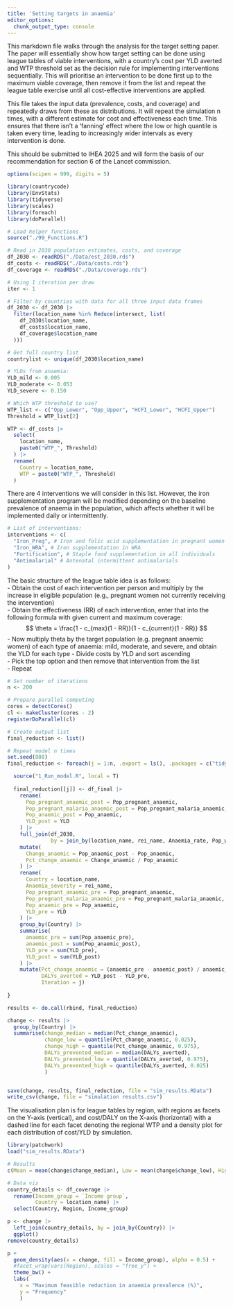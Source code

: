```yaml
---
title: 'Setting targets in anaemia'
editor_options: 
  chunk_output_type: console
---
```


This markdown file walks through the analysis for the target setting paper.  
The paper will essentially show how target setting can be done using league tables of viable interventions, with a country's cost per YLD averted and WTP threshold set as the decision rule for implementing interventions sequentially. This will prioritise an intervention to be done first up to the maximum viable coverage, then remove it from the list and repeat the league table exercise until all cost-effective interventions are applied.

This file takes the input data (prevalence, costs, and coverage) and repeatedly draws from these as distributions. It will repeat the simulation n times, with a different estimate for cost and effectiveness each time. This ensures that there isn't a 'fanning' effect where the low or high quantile is taken every time, leading to increasingly wider intervals as every intervention is done.

This should be submitted to IHEA 2025 and will form the basis of our recommendation for section 6 of the Lancet commission.

```r
options(scipen = 999, digits = 5)

library(countrycode)
library(EnvStats)
library(tidyverse)
library(scales)
library(foreach)
library(doParallel)

# Load helper functions
source("./99_Functions.R")

# Read in 2030 population estimates, costs, and coverage
df_2030 <- readRDS("./Data/est_2030.rds")
df_costs <- readRDS("./Data/costs.rds")
df_coverage <- readRDS("./Data/coverage.rds")

# Using 1 iteration per draw
iter <- 1

# Filter by countries with data for all three input data frames
df_2030 <- df_2030 |>
  filter(location_name %in% Reduce(intersect, list(
    df_2030$location_name,
    df_costs$location_name,
    df_coverage$location_name
  )))

# Get full country list
countrylist <- unique(df_2030$location_name)

# YLDs from anaemia:
YLD_mild <- 0.005
YLD_moderate <- 0.053
YLD_severe <- 0.150

# Which WTP threshold to use?
WTP_list <- c("Opp_Lower", "Opp_Upper", "HCFI_Lower", "HCFI_Upper")
Threshold = WTP_list[2]

WTP <- df_costs |>
  select(
    location_name,
    paste0("WTP_", Threshold)
  ) |>
  rename(
    Country = location_name,
    WTP = paste0("WTP_", Threshold)
  )
```

There are 4 interventions we will consider in this list.  However, the iron supplementation program will be modified depending on the baseline prevalence of anaemia in the population, which affects whether it will be implemented daily or intermittently.
```r
# List of interventions:
interventions <- c(
  "Iron_Preg", # Iron and folic acid supplementation in pregnant women
  "Iron_WRA", # Iron supplementation in WRA
  "Fortification", # Staple food supplementation in all individuals
  "Antimalarial" # Antenatal intermittent antimalarials
)
```

The basic structure of the league table idea is as follows:  
- Obtain the cost of each intervention per person and multiply by the increase in eligible population (e.g., pregnant women not currently receiving the intervention)  
- Obtain the effectiveness (RR) of each intervention, enter that into the following formula with given current and maximum coverage:  
$$
\theta = \frac{1 - c_{max}(1 - RR)}{1 - c_{current}(1 - RR)}
$$
- Now multiply theta by the target population (e.g. pregnant anaemic women) of each type of anaemia: mild, moderate, and severe, and obtain the YLD for each type
- Divide costs by YLD and sort ascending  
- Pick the top option and then remove that intervention from the list  
- Repeat

```r
# Set number of iterations
n <- 200

# Prepare parallel computing
cores = detectCores()
cl <- makeCluster(cores - 2)
registerDoParallel(cl)

# Create output list
final_reduction <- list()

# Repeat model n times
set.seed(888)
final_reduction <- foreach(j = 1:n, .export = ls(), .packages = c("tidyverse", "EnvStats")) %dopar% {

  source("1_Run_model.R", local = T)
  
  final_reduction[[j]] <- df_final |>
    rename(
      Pop_pregnant_anaemic_post = Pop_pregnant_anaemic,
      Pop_pregnant_malaria_anaemic_post = Pop_pregnant_malaria_anaemic,
      Pop_anaemic_post = Pop_anaemic,
      YLD_post = YLD
    ) |>
    full_join(df_2030, 
              by = join_by(location_name, rei_name, Anaemia_rate, Pop_wra, Pop_total, Pop_pregnant)) |>
    mutate(
      Change_anaemic = Pop_anaemic_post - Pop_anaemic,
      Pct_change_anaemic = Change_anaemic / Pop_anaemic
    ) |>
    rename(
      Country = location_name,
      Anaemia_severity = rei_name,
      Pop_pregnant_anaemic_pre = Pop_pregnant_anaemic,
      Pop_pregnant_malaria_anaemic_pre = Pop_pregnant_malaria_anaemic,
      Pop_anaemic_pre = Pop_anaemic,
      YLD_pre = YLD
    ) |>
    group_by(Country) |>
    summarise(
      anaemic_pre = sum(Pop_anaemic_pre),
      anaemic_post = sum(Pop_anaemic_post),
      YLD_pre = sum(YLD_pre),
      YLD_post = sum(YLD_post)
    ) |>
    mutate(Pct_change_anaemic = (anaemic_pre - anaemic_post) / anaemic_pre,
           DALYs_averted = YLD_post - YLD_pre,
           Iteration = j)
  
}

results <- do.call(rbind, final_reduction)

change <- results |>
  group_by(Country) |>
  summarise(change_median = median(Pct_change_anaemic),
            change_low = quantile(Pct_change_anaemic, 0.025),
            change_high = quantile(Pct_change_anaemic, 0.975),
            DALYs_prevented_median = median(DALYs_averted),
            DALYs_prevented_low = quantile(DALYs_averted, 0.975),
            DALYs_prevented_high = quantile(DALYs_averted, 0.025)
            )


save(change, results, final_reduction, file = "sim_results.RData")
write_csv(change, file = "simulation results.csv")
```

The visualisation plan is for league tables by region, with regions as facets on the Y-axis (vertical), and cost/DALY on the X-axis (horizontal) with a dashed line for each facet denoting the regional WTP and a density plot for each distribution of cost/YLD by simulation.

```r
library(patchwork)
load("sim_results.RData")

# Results
c(Mean = mean(change$change_median), Low = mean(change$change_low), High = mean(change$change_high))

# Data viz
country_details <- df_coverage |>
  rename(Income_group = `Income group`,
         Country = location_name) |>
  select(Country, Region, Income_group)

p <- change |> 
  left_join(country_details, by = join_by(Country)) |>
  ggplot()
remove(country_details)

p +
  geom_density(aes(x = change, fill = Income_group), alpha = 0.5) +
  #facet_wrap(vars(Region), scales = "free_y") +
  theme_bw() +
  labs(
    x = "Maximum feasible reduction in anaemia prevalence (%)",
    y = "Frequency"
    )

```



